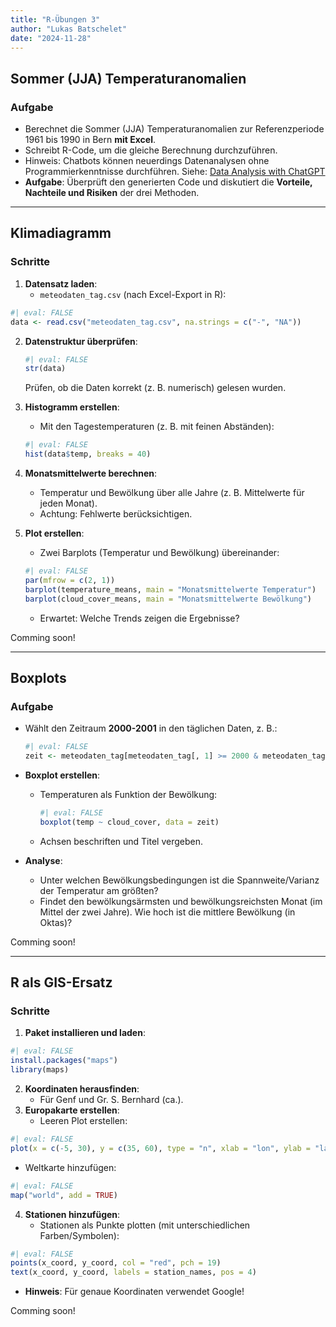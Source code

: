 ```yaml
---
title: "R-Übungen 3"
author: "Lukas Batschelet"
date: "2024-11-28"
---
```



## Sommer (JJA) Temperaturanomalien

### Aufgabe
- Berechnet die Sommer (JJA) Temperaturanomalien zur Referenzperiode 1961 bis 1990 in Bern **mit Excel**.
- Schreibt R-Code, um die gleiche Berechnung durchzuführen.
- Hinweis: Chatbots können neuerdings Datenanalysen ohne Programmierkenntnisse durchführen. Siehe:
  [Data Analysis with ChatGPT](https://help.openai.com/en/articles/8437071-data-analysis-with-chatgpt)
- **Aufgabe**: Überprüft den generierten Code und diskutiert die **Vorteile, Nachteile und Risiken** der drei Methoden.

---

## Klimadiagramm

### Schritte

1. **Datensatz laden**:
   - `meteodaten_tag.csv` (nach Excel-Export in R):

```r
#| eval: FALSE
data <- read.csv("meteodaten_tag.csv", na.strings = c("-", "NA"))
```

2. **Datenstruktur überprüfen**:

   ```r
   #| eval: FALSE
   str(data)
   ```

   Prüfen, ob die Daten korrekt (z. B. numerisch) gelesen wurden.

3. **Histogramm erstellen**:
    - Mit den Tagestemperaturen (z. B. mit feinen Abständen):

   ```r
   #| eval: FALSE
   hist(data$temp, breaks = 40)
   ```

4. **Monatsmittelwerte berechnen**:
    - Temperatur und Bewölkung über alle Jahre (z. B. Mittelwerte für jeden Monat).
    - Achtung: Fehlwerte berücksichtigen.

5. **Plot erstellen**:
    - Zwei Barplots (Temperatur und Bewölkung) übereinander:

   ```r
   #| eval: FALSE
   par(mfrow = c(2, 1))
   barplot(temperature_means, main = "Monatsmittelwerte Temperatur")
   barplot(cloud_cover_means, main = "Monatsmittelwerte Bewölkung")
   ```

    - Erwartet: Welche Trends zeigen die Ergebnisse?

:::{.callout-tip title="Lösung" collapse="true"}

Comming soon!

:::

---

## Boxplots

### Aufgabe
- Wählt den Zeitraum **2000-2001** in den täglichen Daten, z. B.:

  ```r
  #| eval: FALSE
  zeit <- meteodaten_tag[meteodaten_tag[, 1] >= 2000 & meteodaten_tag[, 1] <= 2001, ]
  ```

- **Boxplot erstellen**:
    - Temperaturen als Funktion der Bewölkung:

      ```r
      #| eval: FALSE
      boxplot(temp ~ cloud_cover, data = zeit)
      ```
    - Achsen beschriften und Titel vergeben.

- **Analyse**:
    - Unter welchen Bewölkungsbedingungen ist die Spannweite/Varianz der Temperatur am größten?
    - Findet den bewölkungsärmsten und bewölkungsreichsten Monat (im Mittel der zwei Jahre). Wie hoch ist die mittlere Bewölkung (in Oktas)?

:::{.callout-tip title="Lösung" collapse="true"}

Comming soon!

:::

---

## R als GIS-Ersatz

### Schritte

1. **Paket installieren und laden**:

```r
#| eval: FALSE
install.packages("maps")
library(maps)
```

2. **Koordinaten herausfinden**:
    - Für Genf und Gr. S. Bernhard (ca.).

3. **Europakarte erstellen**:
    - Leeren Plot erstellen:

```r
#| eval: FALSE
plot(x = c(-5, 30), y = c(35, 60), type = "n", xlab = "lon", ylab = "lat")
```

   - Weltkarte hinzufügen:

```r
#| eval: FALSE
map("world", add = TRUE)
```

4. **Stationen hinzufügen**:
    - Stationen als Punkte plotten (mit unterschiedlichen Farben/Symbolen):

```r
#| eval: FALSE
points(x_coord, y_coord, col = "red", pch = 19)
text(x_coord, y_coord, labels = station_names, pos = 4)
```

- **Hinweis**: Für genaue Koordinaten verwendet Google!

:::{.callout-tip title="Lösung" collapse="true"}

Comming soon!

:::
